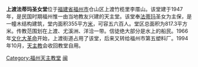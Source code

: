 '''上渡法蒂玛圣女堂'''位于[[福建省|福建省]][[福州市|福州市]]仓山区上渡竹榄里李厝山。该堂建于1947年，是民国时期福州惟一由当地教友兴建的天主堂。该堂奉[[法蒂玛|法蒂玛]]圣女为主保，是一幢木结构建筑，堂内面积355平方[[米_(單位)|米]]，可容五六百人。堂区总面积为817.3平方米。传教范围划在上渡、尤溪洲、洋洽一带。信徒绝大部分是水上的船民。1966年[[文化大革命|文化大革命]]开始，上渡街道占用了该堂，后来又转给福州市第五塑料厂。1994年10月，[[天主教|天主教]]会收回教堂自用。
{{福州教堂}}

[[Category:福州天主教堂|Category:福州天主教堂]]
[[Category:中国天主教堂|闽]]